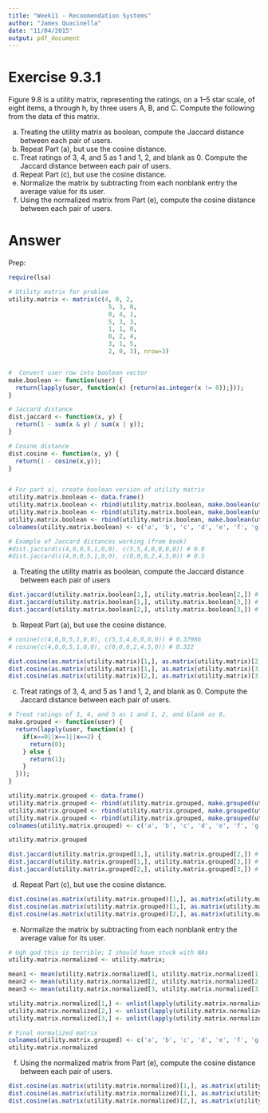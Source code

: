 ```yaml
---
title: "Week11 - Recoomendation Systems"
author: "James Quacinella"
date: "11/04/2015"
output: pdf_document
---
```


# Exercise 9.3.1

Figure 9.8 is a utility matrix, representing the ratings, on a 1–5 star scale, of eight items, a through h, by three users A, B, and C. Compute the following from the data of this matrix.

(a) Treating the utility matrix as boolean, compute the Jaccard distance between each pair of users.
(b) Repeat Part (a), but use the cosine distance.
(c) Treat ratings of 3, 4, and 5 as 1 and 1, 2, and blank as 0. Compute the Jaccard distance between each pair of users.
(d) Repeat Part (c), but use the cosine distance.
(e) Normalize the matrix by subtracting from each nonblank entry the average value for its user.
(f) Using the normalized matrix from Part (e), compute the cosine distance between each pair of users.

# Answer

Prep:

```r
require(lsa)

# Utility matrix for problem
utility.matrix <- matrix(c(4, 0, 2, 
                            5, 3, 0,
                            0, 4, 1,
                            5, 3, 3,
                            1, 1, 0,
                            0, 2, 4,
                            3, 1, 5,
                            2, 0, 3), nrow=3)


#  Convert user row into boolean vector
make.boolean <- function(user) {
  return(lapply(user, function(x) {return(as.integer(x != 0));}));
}

# Jaccard distance
dist.jaccard <- function(x, y) {
  return(1 - sum(x & y) / sum(x | y));
}

# Cosine distance
dist.cosine <- function(x, y) {
  return(1 - cosine(x,y));
}


# For part a), create boolean version of utility matrix
utility.matrix.boolean <- data.frame()
utility.matrix.boolean <- rbind(utility.matrix.boolean, make.boolean(utility.matrix[1,]))
utility.matrix.boolean <- rbind(utility.matrix.boolean, make.boolean(utility.matrix[2,]))
utility.matrix.boolean <- rbind(utility.matrix.boolean, make.boolean(utility.matrix[3,]))
colnames(utility.matrix.boolean) <- c('a', 'b', 'c', 'd', 'e', 'f', 'g', 'h')

# Example of Jaccard distances working (from book)
#dist.jaccard(c(4,0,0,5,1,0,0), c(5,5,4,0,0,0,0)) # 0.8
#dist.jaccard(c(4,0,0,5,1,0,0), c(0,0,0,2,4,5,0)) # 0.5
```

a) Treating the utility matrix as boolean, compute the Jaccard distance between each pair of users

```r
dist.jaccard(utility.matrix.boolean[1,], utility.matrix.boolean[2,]) # 0.5
dist.jaccard(utility.matrix.boolean[1,], utility.matrix.boolean[3,]) # 0.5
dist.jaccard(utility.matrix.boolean[2,], utility.matrix.boolean[3,]) # 0.5
```

b) Repeat Part (a), but use the cosine distance.

```r
# cosine(c(4,0,0,5,1,0,0), c(5,5,4,0,0,0,0)) # 0.37986
# cosine(c(4,0,0,5,1,0,0), c(0,0,0,2,4,5,0)) # 0.322

dist.cosine(as.matrix(utility.matrix)[1,], as.matrix(utility.matrix)[2,]) # 0.3989592
dist.cosine(as.matrix(utility.matrix)[1,], as.matrix(utility.matrix)[3,]) # 0.3850813
dist.cosine(as.matrix(utility.matrix)[2,], as.matrix(utility.matrix)[3,]) # 0.4861299
```

c) Treat ratings of 3, 4, and 5 as 1 and 1, 2, and blank as 0. Compute the Jaccard distance between each pair of users.


```r
# Treat ratings of 3, 4, and 5 as 1 and 1, 2, and blank as 0.
make.grouped <- function(user) { 
  return(lapply(user, function(x) {
    if(x==0||x==1||x==2) {
      return(0);
    } else {
      return(1);
    }
  }));
}

utility.matrix.grouped <- data.frame()
utility.matrix.grouped <- rbind(utility.matrix.grouped, make.grouped(utility.matrix[1,]))
utility.matrix.grouped <- rbind(utility.matrix.grouped, make.grouped(utility.matrix[2,]))
utility.matrix.grouped <- rbind(utility.matrix.grouped, make.grouped(utility.matrix[3,]))
colnames(utility.matrix.grouped) <- c('a', 'b', 'c', 'd', 'e', 'f', 'g', 'h')

utility.matrix.grouped

dist.jaccard(utility.matrix.grouped[1,], utility.matrix.grouped[2,]) # 0.6
dist.jaccard(utility.matrix.grouped[1,], utility.matrix.grouped[3,]) # 0.6666667
dist.jaccard(utility.matrix.grouped[2,], utility.matrix.grouped[3,]) # 0.8333333
```

d) Repeat Part (c), but use the cosine distance.

```r
dist.cosine(as.matrix(utility.matrix.grouped)[1,], as.matrix(utility.matrix.grouped)[2,]) # 0.42264
dist.cosine(as.matrix(utility.matrix.grouped)[1,], as.matrix(utility.matrix.grouped)[3,]) # 0.5
dist.cosine(as.matrix(utility.matrix.grouped)[2,], as.matrix(utility.matrix.grouped)[3,]) # 0.7113
```

e) Normalize the matrix by subtracting from each nonblank entry the average value for its user.

```r
# Ugh god this is terrible; I should have stuck with NAs
utility.matrix.normalized <- utility.matrix;

mean1 <- mean(utility.matrix.normalized[1, utility.matrix.normalized[1,] != 0])
mean2 <- mean(utility.matrix.normalized[2, utility.matrix.normalized[2,] != 0])
mean3 <- mean(utility.matrix.normalized[3, utility.matrix.normalized[3,] != 0])

utility.matrix.normalized[1,] <- unlist(lapply(utility.matrix.normalized[1,], function(x) { if(x!=0) {x - mean1;} else {x;}}));
utility.matrix.normalized[2,] <- unlist(lapply(utility.matrix.normalized[2,], function(x) { if(x!=0) {x - mean2;} else {x;}}));
utility.matrix.normalized[3,] <- unlist(lapply(utility.matrix.normalized[3,], function(x) { if(x!=0) {x - mean3;} else {x;}}))

# Final normalized matrix
colnames(utility.matrix.grouped) <- c('a', 'b', 'c', 'd', 'e', 'f', 'g', 'h')
utility.matrix.normalized
```

f) Using the normalized matrix from Part (e), compute the cosine distance between each pair of users.

```r
dist.cosine(as.matrix(utility.matrix.normalized)[1,], as.matrix(utility.matrix.normalized)[2,]) # 1.046374
dist.cosine(as.matrix(utility.matrix.normalized)[1,], as.matrix(utility.matrix.normalized)[3,]) # 1.037662
dist.cosine(as.matrix(utility.matrix.normalized)[2,], as.matrix(utility.matrix.normalized)[3,]) # 1.288179
```